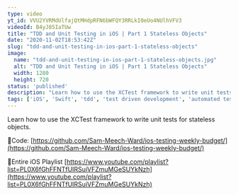 ```yaml
---
type: video
yt_id: VVU2YVRMdUlfajQtMHdpRFN6bWFQY3RRLkI0eUo4NUlhVFV3
videoId: B4yJ85IaTUw
title: "TDD and Unit Testing in iOS | Part 1 Stateless Objects"
date: "2020-11-02T18:53:42Z"
slug: "tdd-and-unit-testing-in-ios-part-1-stateless-objects"
image: 
  name: "tdd-and-unit-testing-in-ios-part-1-stateless-objects.jpg"
  alt: "TDD and Unit Testing in iOS | Part 1 Stateless Objects"
  width: 1280
  height: 720
status: 'published'
description: "Learn how to use the XCTest framework to write unit tests for stateless objects."
tags: ['iOS', 'Swift', 'tdd', 'test driven development', 'automated testing']
---
```


Learn how to use the XCTest framework to write unit tests for stateless objects.

🔗Code:
[https://github.com/Sam-Meech-Ward/ios-testing-weekly-budget/](https://github.com/Sam-Meech-Ward/ios-testing-weekly-budget/)

🔗Entire iOS Playlist 
[https://www.youtube.com/playlist?list=PL0X6fGhFFNTfUIRSuiVFZmuMGeSUYkNzh](https://www.youtube.com/playlist?list=PL0X6fGhFFNTfUIRSuiVFZmuMGeSUYkNzh)



